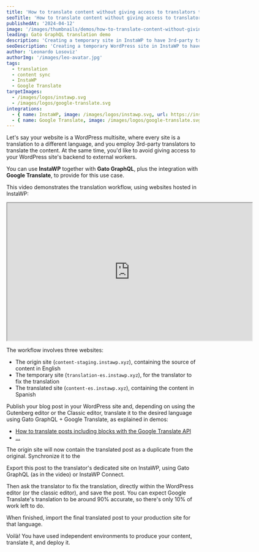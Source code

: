 ```yaml
---
title: 'How to translate content without giving access to translators to your site, using InstaWP and Google Translate'
seoTitle: 'How to translate content without giving access to translators to your WordPress site, using InstaWP, Google Translate and Gato GraphQL'
publishedAt: '2024-04-12'
image: '/images/thumbnails/demos/how-to-translate-content-without-giving-access-to-translators-to-your-wordpress-site-using-instawp-google-translate-and-gatographql.png'
leading: Gato GraphQL translation demo
description: 'Creating a temporary site in InstaWP to have 3rd-party translators adapt the translation by Google Translate, and then syncing the content back to the actual site.'
seoDescription: 'Creating a temporary WordPress site in InstaWP to have 3rd-party translators adapt the translation by Google Translate, and then syncing the content back to the actual WordPress site using Gato GraphQL.'
author: 'Leonardo Losoviz'
authorImg: '/images/leo-avatar.jpg'
tags:
  - translation
  - content sync
  - InstaWP
  - Google Translate
targetImages:
  - /images/logos/instawp.svg
  - /images/logos/google-translate.svg
integrations: 
  - { name: InstaWP, image: /images/logos/instawp.svg, url: https://instawp.com }
  - { name: Google Translate, image: /images/logos/google-translate.svg, url: https://cloud.google.com/translate/ }
---
```


Let's say your website is a WordPress multisite, where every site is a translation to a different language, and you employ 3rd-party translators to translate the content. At the same time, you'd like to avoid giving access to your WordPress site's backend to external workers.

You can use **InstaWP** together with **Gato GraphQL**, plus the integration with **Google Translate**, to provide for this use case.

This video demonstrates the translation workflow, using websites hosted in InstaWP:

<div className="aspect-video lg:-ml-32 lg:-mr-32">
  <iframe
    className="w-full h-full"
    src="https://player.vimeo.com/video/887586551"
    width="640"
    height="360"
    allow="accelerometer; autoplay; clipboard-write; encrypted-media; gyroscope; picture-in-picture; web-share"
    allowFullScreen
  >
  </iframe>
</div>

The workflow involves three websites:

- The origin site (`content-staging.instawp.xyz`), containing the source of content in English
- The temporary site (`translation-es.instawp.xyz`), for the translator to fix the translation
- The translated site (`content-es.instawp.xyz`), containing the content in Spanish

Publish your blog post in your WordPress site and, depending on using the Gutenberg editor or the Classic editor, translate it to the desired language using Gato GraphQL + Google Translate, as explained in demos:

- [How to translate posts including blocks with the Google Translate API](how-to-translate-posts-including-blocks-with-the-google-translate-api)
- [...](...)

The origin site will now contain the translated post as a duplicate from the original. Synchronize it to the 

Export this post to the translator's dedicated site on InstaWP, using Gato GraphQL (as in the video) or InstaWP Connect.

Then ask the translator to fix the translation, directly within the WordPress editor (or the classic editor), and save the post. You can expect Google Translate's translation to be around 90% accurate, so there's only 10% of work left to do.

When finished, import the final translated post to your production site for that language.

Voilà! You have used independent environments to produce your content, translate it, and deploy it.
